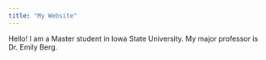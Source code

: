 ```yaml
---
title: "My Website"
---
```

      
Hello!
I am a Master student in Iowa State University. My major professor is Dr. Emily Berg. 

